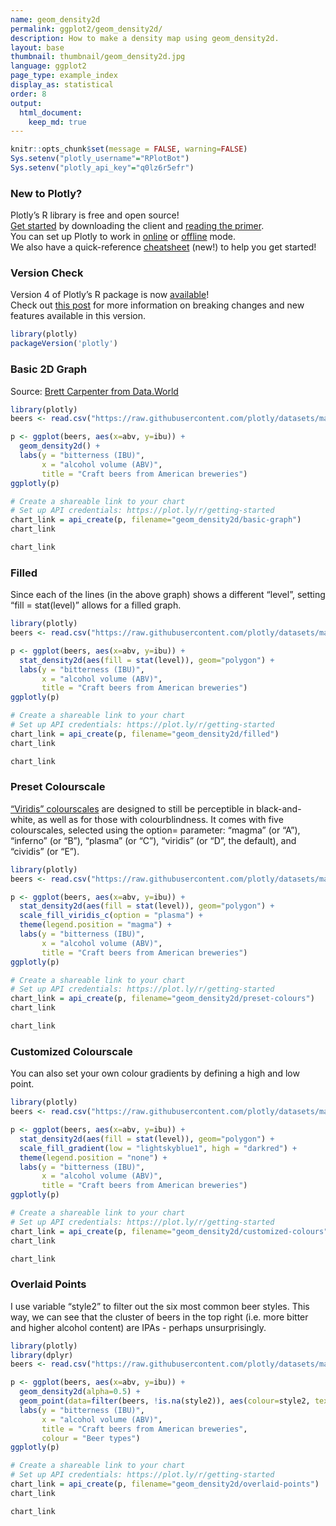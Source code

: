 ```yaml
---
name: geom_density2d
permalink: ggplot2/geom_density2d/
description: How to make a density map using geom_density2d.
layout: base
thumbnail: thumbnail/geom_density2d.jpg
language: ggplot2
page_type: example_index
display_as: statistical
order: 8
output:
  html_document:
    keep_md: true
---
```


```r
knitr::opts_chunk$set(message = FALSE, warning=FALSE)
Sys.setenv("plotly_username"="RPlotBot")
Sys.setenv("plotly_api_key"="q0lz6r5efr")
```

### New to Plotly?

Plotly's R library is free and open source!<br>
[Get started](https://plot.ly/r/getting-started/) by downloading the client and [reading the primer](https://plot.ly/r/getting-started/).<br>
You can set up Plotly to work in [online](https://plot.ly/r/getting-started/#hosting-graphs-in-your-online-plotly-account) or [offline](https://plot.ly/r/offline/) mode.<br>
We also have a quick-reference [cheatsheet](https://images.plot.ly/plotly-documentation/images/r_cheat_sheet.pdf) (new!) to help you get started!

### Version Check

Version 4 of Plotly's R package is now [available](https://plot.ly/r/getting-started/#installation)!<br>
Check out [this post](http://moderndata.plot.ly/upgrading-to-plotly-4-0-and-above/) for more information on breaking changes and new features available in this version.

```r
library(plotly)
packageVersion('plotly')
```

### Basic 2D Graph
Source: [Brett Carpenter from Data.World](https://data.world/brettcarpenter/craft-beer-data)

```r
library(plotly)
beers <- read.csv("https://raw.githubusercontent.com/plotly/datasets/master/beers.csv", stringsAsFactors = FALSE)

p <- ggplot(beers, aes(x=abv, y=ibu)) +
  geom_density2d() +
  labs(y = "bitterness (IBU)",
       x = "alcohol volume (ABV)",
       title = "Craft beers from American breweries")
ggplotly(p)

# Create a shareable link to your chart
# Set up API credentials: https://plot.ly/r/getting-started
chart_link = api_create(p, filename="geom_density2d/basic-graph")
chart_link
```

```r
chart_link
```

### Filled
Since each of the lines (in the above graph) shows a different "level", setting "fill = stat(level)" allows for a filled graph.

```r
library(plotly)
beers <- read.csv("https://raw.githubusercontent.com/plotly/datasets/master/beers.csv", stringsAsFactors = FALSE)

p <- ggplot(beers, aes(x=abv, y=ibu)) +
  stat_density2d(aes(fill = stat(level)), geom="polygon") +
  labs(y = "bitterness (IBU)",
       x = "alcohol volume (ABV)",
       title = "Craft beers from American breweries")
ggplotly(p)

# Create a shareable link to your chart
# Set up API credentials: https://plot.ly/r/getting-started
chart_link = api_create(p, filename="geom_density2d/filled")
chart_link
```

```r
chart_link
```

### Preset Colourscale
["Viridis" colourscales](https://ggplot2.tidyverse.org/reference/scale_viridis.html) are designed to still be perceptible in black-and-white, as well as for those with colourblindness. It comes with five colourscales, selected using the option= parameter: "magma" (or "A"), "inferno" (or "B"), "plasma" (or "C"), "viridis" (or "D", the default), and "cividis" (or "E").

```r
library(plotly)
beers <- read.csv("https://raw.githubusercontent.com/plotly/datasets/master/beers.csv", stringsAsFactors = FALSE)

p <- ggplot(beers, aes(x=abv, y=ibu)) +
  stat_density2d(aes(fill = stat(level)), geom="polygon") +
  scale_fill_viridis_c(option = "plasma") +
  theme(legend.position = "magma") +
  labs(y = "bitterness (IBU)",
       x = "alcohol volume (ABV)",
       title = "Craft beers from American breweries")
ggplotly(p)

# Create a shareable link to your chart
# Set up API credentials: https://plot.ly/r/getting-started
chart_link = api_create(p, filename="geom_density2d/preset-colours")
chart_link
```

```r
chart_link
```

### Customized Colourscale
You can also set your own colour gradients by defining a high and low point.
```r
library(plotly)
beers <- read.csv("https://raw.githubusercontent.com/plotly/datasets/master/beers.csv", stringsAsFactors = FALSE)

p <- ggplot(beers, aes(x=abv, y=ibu)) +
  stat_density2d(aes(fill = stat(level)), geom="polygon") +
  scale_fill_gradient(low = "lightskyblue1", high = "darkred") +
  theme(legend.position = "none") +
  labs(y = "bitterness (IBU)",
       x = "alcohol volume (ABV)",
       title = "Craft beers from American breweries")
ggplotly(p)

# Create a shareable link to your chart
# Set up API credentials: https://plot.ly/r/getting-started
chart_link = api_create(p, filename="geom_density2d/customized-colours")
chart_link
```

```r
chart_link
```

### Overlaid Points
I use variable "style2" to filter out the six most common beer styles. This way, we can see that the cluster of beers in the top right (i.e. more bitter and higher alcohol content) are IPAs - perhaps unsurprisingly.

```r
library(plotly)
library(dplyr)
beers <- read.csv("https://raw.githubusercontent.com/plotly/datasets/master/beers.csv", stringsAsFactors = FALSE)

p <- ggplot(beers, aes(x=abv, y=ibu)) +
  geom_density2d(alpha=0.5) +
  geom_point(data=filter(beers, !is.na(style2)), aes(colour=style2, text = label), alpha=0.3) +
  labs(y = "bitterness (IBU)",
       x = "alcohol volume (ABV)",
       title = "Craft beers from American breweries",
       colour = "Beer types")
ggplotly(p)

# Create a shareable link to your chart
# Set up API credentials: https://plot.ly/r/getting-started
chart_link = api_create(p, filename="geom_density2d/overlaid-points")
chart_link
```

```r
chart_link
```

